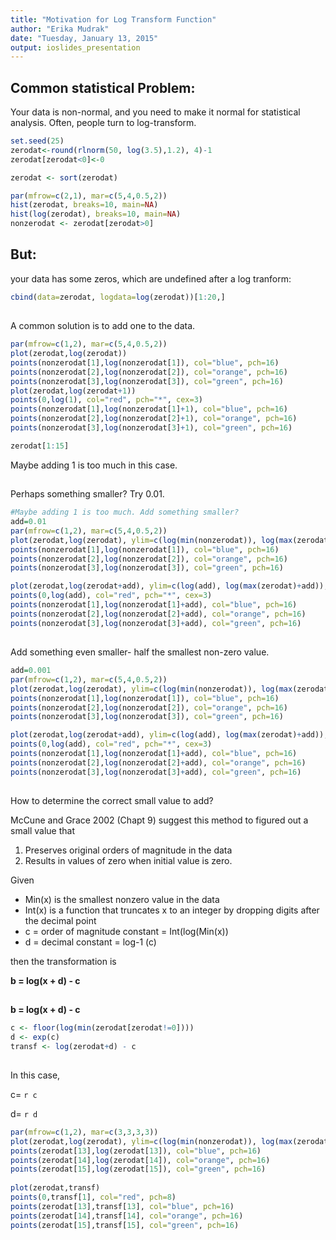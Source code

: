 ```yaml
---
title: "Motivation for Log Transform Function"
author: "Erika Mudrak"
date: "Tuesday, January 13, 2015"
output: ioslides_presentation
---
```


## Common statistical Problem: 
  Your data is non-normal, and you need to make it normal for statistical analysis. 
Often, people turn to log-transform. 

```r
set.seed(25)
zerodat<-round(rlnorm(50, log(3.5),1.2), 4)-1
zerodat[zerodat<0]<-0

zerodat <- sort(zerodat)

par(mfrow=c(2,1), mar=c(5,4,0.5,2))
hist(zerodat, breaks=10, main=NA)
hist(log(zerodat), breaks=10, main=NA)
nonzerodat <- zerodat[zerodat>0]
```

## But:
your data has some zeros, which are undefined after a log tranform: 


```r
cbind(data=zerodat, logdata=log(zerodat))[1:20,]
```

##
A common solution is to add one to the data. 

```r
par(mfrow=c(1,2), mar=c(5,4,0.5,2))
plot(zerodat,log(zerodat))
points(nonzerodat[1],log(nonzerodat[1]), col="blue", pch=16)
points(nonzerodat[2],log(nonzerodat[2]), col="orange", pch=16)
points(nonzerodat[3],log(nonzerodat[3]), col="green", pch=16)
plot(zerodat,log(zerodat+1))
points(0,log(1), col="red", pch="*", cex=3)
points(nonzerodat[1],log(nonzerodat[1]+1), col="blue", pch=16)
points(nonzerodat[2],log(nonzerodat[2]+1), col="orange", pch=16)
points(nonzerodat[3],log(nonzerodat[3]+1), col="green", pch=16)

zerodat[1:15]
```


 Maybe adding 1 is too much in this case.  
 
##
Perhaps something smaller?  Try 0.01. 
```r

#Maybe adding 1 is too much. Add something smaller?
add=0.01
par(mfrow=c(1,2), mar=c(5,4,0.5,2))
plot(zerodat,log(zerodat), ylim=c(log(min(nonzerodat)), log(max(zerodat)+add)))
points(nonzerodat[1],log(nonzerodat[1]), col="blue", pch=16)
points(nonzerodat[2],log(nonzerodat[2]), col="orange", pch=16)
points(nonzerodat[3],log(nonzerodat[3]), col="green", pch=16)

plot(zerodat,log(zerodat+add), ylim=c(log(add), log(max(zerodat)+add)), ylab=paste("log(zerodat) +", add))
points(0,log(add), col="red", pch="*", cex=3)
points(nonzerodat[1],log(nonzerodat[1]+add), col="blue", pch=16)
points(nonzerodat[2],log(nonzerodat[2]+add), col="orange", pch=16)
points(nonzerodat[3],log(nonzerodat[3]+add), col="green", pch=16)

```

##
Add something even smaller-  half the smallest non-zero value. 

```r

add=0.001
par(mfrow=c(1,2), mar=c(5,4,0.5,2))
plot(zerodat,log(zerodat), ylim=c(log(min(nonzerodat)), log(max(zerodat)+add)))
points(nonzerodat[1],log(nonzerodat[1]), col="blue", pch=16)
points(nonzerodat[2],log(nonzerodat[2]), col="orange", pch=16)
points(nonzerodat[3],log(nonzerodat[3]), col="green", pch=16)

plot(zerodat,log(zerodat+add), ylim=c(log(add), log(max(zerodat)+add)), ylab=paste("log(zerodat) +", add))
points(0,log(add), col="red", pch="*", cex=3)
points(nonzerodat[1],log(nonzerodat[1]+add), col="blue", pch=16)
points(nonzerodat[2],log(nonzerodat[2]+add), col="orange", pch=16)
points(nonzerodat[3],log(nonzerodat[3]+add), col="green", pch=16)
```


##
How to determine the correct small value to add? 

McCune and Grace 2002 (Chapt 9) suggest this method to figured out a small value that

1. Preserves original orders of magnitude in the data
1. Results in values of zero when initial value is zero. 

Given

- Min(x) is the smallest nonzero value in the data
- Int(x) is a function that truncates x to an integer by dropping digits after the decimal point
- c = order of magnitude constant = Int(log(Min(x))
- d = decimal constant = log-1 (c) 
                                        
then the transformation is 

**b = log(x + d) - c**


##
**b = log(x + d) - c**
```r
c <- floor(log(min(zerodat[zerodat!=0])))
d <- exp(c)
transf <- log(zerodat+d) - c
                                      
```
       
In this case, 

c= `r c`

d= `r d`
```r
par(mfrow=c(1,2), mar=c(3,3,3,3))
plot(zerodat,log(zerodat), ylim=c(log(min(nonzerodat)), log(max(zerodat)+add)))
points(zerodat[13],log(zerodat[13]), col="blue", pch=16)
points(zerodat[14],log(zerodat[14]), col="orange", pch=16)
points(zerodat[15],log(zerodat[15]), col="green", pch=16)
                                        
plot(zerodat,transf)
points(0,transf[1], col="red", pch=8)
points(zerodat[13],transf[13], col="blue", pch=16)
points(zerodat[14],transf[14], col="orange", pch=16)
points(zerodat[15],transf[15], col="green", pch=16)
```       
       
